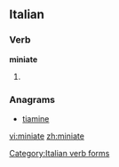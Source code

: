 ==Italian==

===Verb===
'''miniate'''

# {{conjugation of|minare||2|p|pres|sub|lang=it}}

===Anagrams===
* [[tiamine#Italian|tiamine]]

[[Category:Italian verb forms]]

[[vi:miniate]]
[[zh:miniate]]